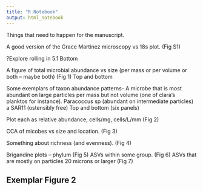 ```yaml
---
title: "R Notebook"
output: html_notebook
---
```


Things that need to happen for the manuscript.

A good version of the Grace Martinez microscopy vs 18s plot. (Fig S1)

?Explore rolling in 5.1 Bottom

A figure of total microbial abundance vs size (per mass or per volume or both -- maybe both) (Fig 1)
Top and bottom

Some exemplars of taxon abundance patterns- 
A microbe that is most abundant on large particles per mass but not volume (one of clara's planktos for instance). Paracoccus sp (abundant on intermediate particles) a SAR11 (ostensibly free)
Top and bottom (six panels)

Plot each as relative abundance, cells/mg, cells/L/mm (Fig 2)

CCA of micobes vs size and location. (Fig 3)

Something about richness (and evenness). (Fig 4)

Brigandine plots -- phylum (Fig 5)
ASVs within some group. (Fig 6)
ASVs that are mostly on particles 20 microns or larger (Fig 7)

## Exemplar Figure 2





